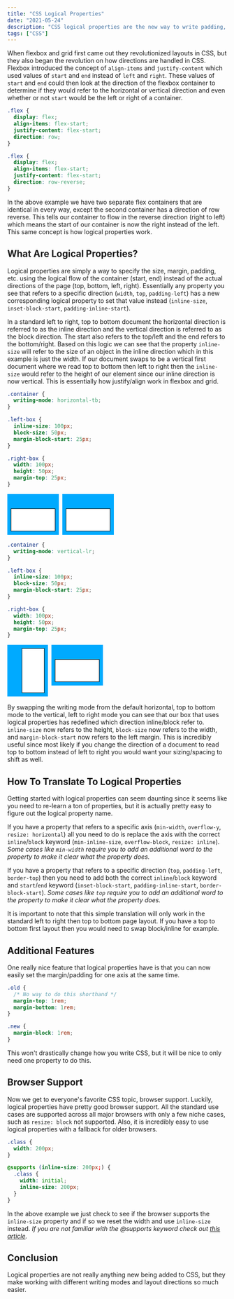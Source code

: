 ```yaml
---
title: "CSS Logical Properties"
date: "2021-05-24"
description: "CSS logical properties are the new way to write padding, margin, border, and so much more. They will change CSS forever."
tags: ["CSS"]
---
```



When flexbox and grid first came out they revolutionized layouts in CSS, but they also began the revolution on how directions are handled in CSS. Flexbox introduced the concept of `align-items` and `justify-content` which used values of `start` and `end` instead of `left` and `right`. These values of `start` and `end` could then look at the direction of the flexbox container to determine if they would refer to the horizontal or vertical direction and even whether or not `start` would be the left or right of a container.

```css
.flex {
  display: flex;
  align-items: flex-start;
  justify-content: flex-start;
  direction: row;
}
```

<Flexbox />

```css {5}
.flex {
  display: flex;
  align-items: flex-start;
  justify-content: flex-start;
  direction: row-reverse;
}
```

<Flexbox direction="row-reverse" />

In the above example we have two separate flex containers that are identical in every way, except the second container has a direction of row reverse. This tells our container to flow in the reverse direction (right to left) which means the start of our container is now the right instead of the left. This same concept is how logical properties work.

## What Are Logical Properties?

Logical properties are simply a way to specify the size, margin, padding, etc. using the logical flow of the container (start, end) instead of the actual directions of the page (top, bottom, left, right). Essentially any property you see that refers to a specific direction (`width`, `top`, `padding-left`) has a new corresponding logical property to set that value instead (`inline-size`, `inset-block-start`, `padding-inline-start`).

In a standard left to right, top to bottom document the horizontal direction is referred to as the inline direction and the vertical direction is referred to as the block direction. The start also refers to the top/left and the end refers to the bottom/right. Based on this logic we can see that the property `inline-size` will refer to the size of an object in the inline direction which in this example is just the width. If our document swaps to be a vertical first document where we read top to bottom then left to right then the `inline-size` would refer to the height of our element since our inline direction is now vertical. This is essentially how justify/align work in flexbox and grid.

```css
.container {
  writing-mode: horizontal-tb;
}

.left-box {
  inline-size: 100px;
  block-size: 50px;
  margin-block-start: 25px;
}

.right-box {
  width: 100px;
  height: 50px;
  margin-top: 25px;
}
```

<div style="display: flex; margin-bottom: 1rem; width: min-content; align-items: start">
  <div style="writing-mode: horizontal-tb; background-color: #00AAFF; padding: .5rem;">
    <div style="inline-size: 100px; block-size: 50px; background-color: white; border: 1px solid black; margin-block-start: 25px;"></div>
  </div>
  <div style="writing-mode: horizontal-tb; background-color: #00AAFF; padding: .5rem; margin-left: .5rem;">
    <div style="width: 100px; height: 50px; background-color: white; border: 1px solid black; margin-top: 25px;"></div>
  </div>
</div>

```css {2}
.container {
  writing-mode: vertical-lr;
}

.left-box {
  inline-size: 100px;
  block-size: 50px;
  margin-block-start: 25px;
}

.right-box {
  width: 100px;
  height: 50px;
  margin-top: 25px;
}
```

<div style="display: flex; margin-bottom: 1rem; width: min-content; align-items: start">
  <div style="writing-mode: vertical-lr; background-color: #00AAFF; padding: .5rem;">
    <div style="inline-size: 100px; block-size: 50px; background-color: white; border: 1px solid black; margin-block-start: 25px;"></div>
  </div>
  <div style="writing-mode: vertical-lr; background-color: #00AAFF; padding: .5rem; margin-left: .5rem;">
    <div style="width: 100px; height: 50px; background-color: white; border: 1px solid black; margin-top: 25px;"></div>
  </div>
</div>

By swapping the writing mode from the default horizontal, top to bottom mode to the vertical, left to right mode you can see that our box that uses logical properties has redefined which direction inline/block refer to. `inline-size` now refers to the height, `block-size` now refers to the width, and `margin-block-start` now refers to the left margin. This is incredibly useful since most likely if you change the direction of a document to read top to bottom instead of left to right you would want your sizing/spacing to shift as well.

## How To Translate To Logical Properties

Getting started with logical properties can seem daunting since it seems like you need to re-learn a ton of properties, but it is actually pretty easy to figure out the logical property name.

If you have a property that refers to a specific axis (`min-width`, `overflow-y`, `resize: horizontal`) all you need to do is replace the axis with the correct `inline`/`block` keyword (`min-inline-size`, `overflow-block`, `resize: inline`). _Some cases like `min-width` require you to add an additional word to the property to make it clear what the property does._

If you have a property that refers to a specific direction (`top`, `padding-left`, `border-top`) then you need to add both the correct `inline`/`block` keyword and `start`/`end` keyword (`inset-block-start`, `padding-inline-start`, `border-block-start`). _Some cases like `top` require you to add an additional word to the property to make it clear what the property does._

It is important to note that this simple translation will only work in the standard left to right then top to bottom page layout. If you have a top to bottom first layout then you would need to swap block/inline for example.

## Additional Features

One really nice feature that logical properties have is that you can now easily set the margin/padding for one axis at the same time.

```css
.old {
  /* No way to do this shorthand */
  margin-top: 1rem;
  margin-bottom: 1rem;
}

.new {
  margin-block: 1rem;
}
```

This won't drastically change how you write CSS, but it will be nice to only need one property to do this.

## Browser Support

Now we get to everyone's favorite CSS topic, browser support. Luckily, logical properties have pretty good browser support. All the standard use cases are supported across all major browsers with only a few niche cases, such as `resize: block` not supported. Also, it is incredibly easy to use logical properties with a fallback for older browsers.

```css
.class {
  width: 200px;
}

@supports (inline-size: 200px;) {
  .class {
    width: initial;
    inline-size: 200px;
  }
}
```

In the above example we just check to see if the browser supports the `inline-size` property and if so we reset the width and use `inline-size` instead. _If you are not familiar with the @supports keyword check out [this article](/2019-12/css-supports-property)._

## Conclusion

Logical properties are not really anything new being added to CSS, but they make working with different writing modes and layout directions so much easier.

